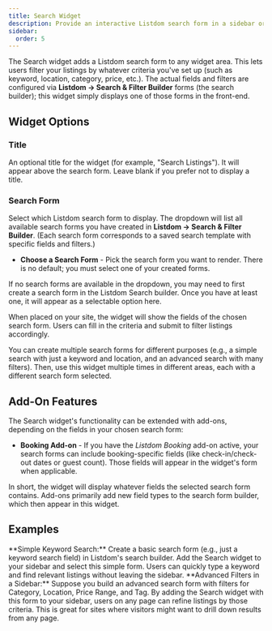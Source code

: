 ```yaml
---
title: Search Widget
description: Provide an interactive Listdom search form in a sidebar or widget area, allowing users to filter listings by various criteria (fields defined via Listdom's Search forms).
sidebar:
  order: 5
---
```



The Search widget adds a Listdom search form to any widget area. This lets users filter your listings by whatever criteria you've set up (such as keyword, location, category, price, etc.). The actual fields and filters are configured via **Listdom → Search & Filter Builder** forms (the search builder); this widget simply displays one of those forms in the front-end.

## Widget Options

### Title
An optional title for the widget (for example, "Search Listings"). It will appear above the search form. Leave blank if you prefer not to display a title.

### Search Form
Select which Listdom search form to display. The dropdown will list all available search forms you have created in **Listdom → Search & Filter Builder**. (Each search form corresponds to a saved search template with specific fields and filters.)

- **Choose a Search Form** - Pick the search form you want to render. There is no default; you must select one of your created forms.

If no search forms are available in the dropdown, you may need to first create a search form in the Listdom Search builder. Once you have at least one, it will appear as a selectable option here.

When placed on your site, the widget will show the fields of the chosen search form. Users can fill in the criteria and submit to filter listings accordingly.

<Aside type="tip">
You can create multiple search forms for different purposes (e.g., a simple search with just a keyword and location, and an advanced search with many filters). Then, use this widget multiple times in different areas, each with a different search form selected.
</Aside>

## Add-On Features

The Search widget's functionality can be extended with add-ons, depending on the fields in your chosen search form:

- **Booking Add-on** - If you have the _Listdom Booking_ add-on active, your search forms can include booking-specific fields (like check-in/check-out dates or guest count). Those fields will appear in the widget's form when applicable. <Badge text="Pro" />

In short, the widget will display whatever fields the selected search form contains. Add-ons primarily add new field types to the search form builder, which then appear in this widget.

## Examples

<CardGrid>
  <Card>
    **Simple Keyword Search:** Create a basic search form (e.g., just a keyword search field) in Listdom's search builder. Add the Search widget to your sidebar and select this simple form. Users can quickly type a keyword and find relevant listings without leaving the sidebar.
  </Card>
  <Card>
    **Advanced Filters in a Sidebar:** Suppose you build an advanced search form with filters for Category, Location, Price Range, and Tag. By adding the Search widget with this form to your sidebar, users on any page can refine listings by those criteria. This is great for sites where visitors might want to drill down results from any page.
  </Card>
</CardGrid>
